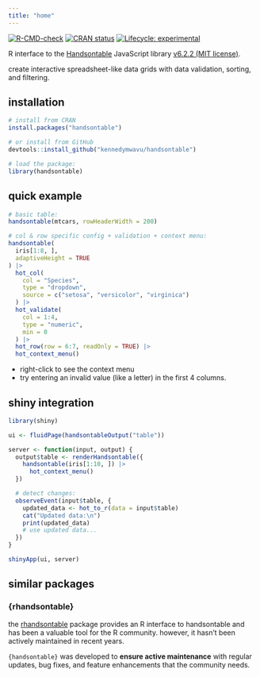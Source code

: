 ```yaml
---
title: "home"
---
```


<!-- badges: start -->

[![R-CMD-check](https://github.com/kennedymwavu/handsontable/actions/workflows/R-CMD-check.yaml/badge.svg)](https://github.com/kennedymwavu/handsontable/actions/workflows/R-CMD-check.yaml)
[![CRAN status](https://www.r-pkg.org/badges/version/handsontable)](https://CRAN.R-project.org/package=handsontable)
[![Lifecycle: experimental](https://img.shields.io/badge/lifecycle-experimental-orange.svg)](https://lifecycle.r-lib.org/articles/stages.html#experimental)

<!-- badges: end -->

R interface to the [Handsontable](https://handsontable.com/) JavaScript library 
[v6.2.2 (MIT license)](https://github.com/handsontable/handsontable/tree/6.2.2).

create interactive spreadsheet-like data grids with data validation, sorting, and filtering.

## installation

```r
# install from CRAN
install.packages("handsontable")
```

```r
# or install from GitHub
devtools::install_github("kennedymwavu/handsontable")
```

```r
# load the package:
library(handsontable)
```

## quick example

```r
# basic table:
handsontable(mtcars, rowHeaderWidth = 200)

# col & row specific config + validation + context menu:
handsontable(
  iris[1:8, ],
  adaptiveHeight = TRUE
) |>
  hot_col(
    col = "Species",
    type = "dropdown",
    source = c("setosa", "versicolor", "virginica")
  ) |>
  hot_validate(
    col = 1:4,
    type = "numeric",
    min = 0
  ) |>
  hot_row(row = 6:7, readOnly = TRUE) |>
  hot_context_menu()
```

- right-click to see the context menu
- try entering an invalid value (like a letter) in 
  the first 4 columns.

## shiny integration

```r
library(shiny)

ui <- fluidPage(handsontableOutput("table"))

server <- function(input, output) {
  output$table <- renderHandsontable({
    handsontable(iris[1:10, ]) |>
      hot_context_menu()
  })

  # detect changes:
  observeEvent(input$table, {
    updated_data <- hot_to_r(data = input$table)
    cat("Updated data:\n")
    print(updated_data)
    # use updated data...
  })
}

shinyApp(ui, server)
```

## similar packages

### {rhandsontable}

the [rhandsontable](https://github.com/jrowen/rhandsontable) package 
provides an R interface to handsontable and has been a valuable tool for the 
R community. however, it hasn't been actively maintained in recent years.

`{handsontable}` was developed to **ensure active maintenance** 
with regular updates, bug fixes, and feature enhancements that the community needs.
